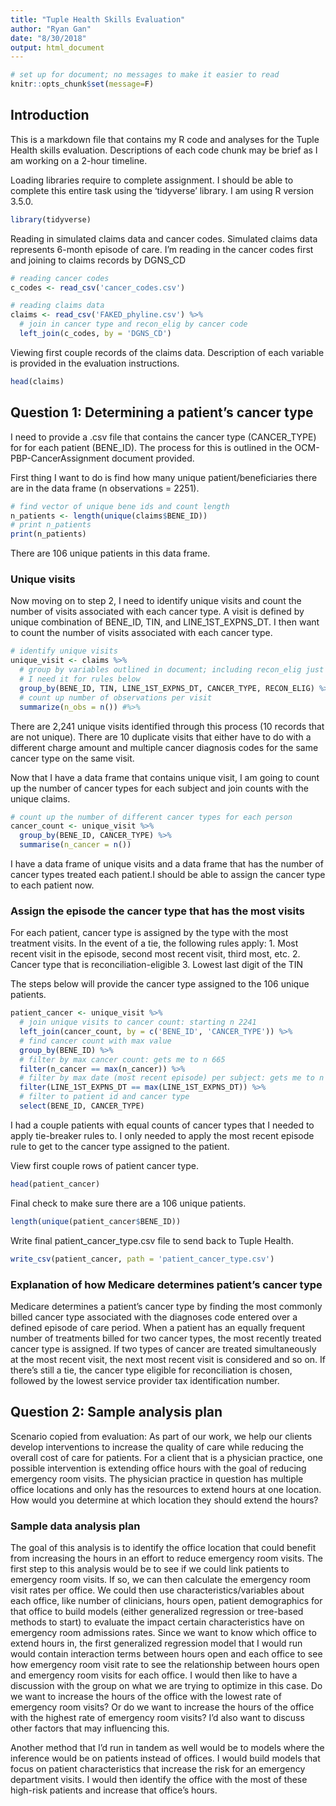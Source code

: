 ```yaml
---
title: "Tuple Health Skills Evaluation"
author: "Ryan Gan"
date: "8/30/2018"
output: html_document
---
```



```r
# set up for document; no messages to make it easier to read
knitr::opts_chunk$set(message=F)
```

## Introduction

This is a markdown file that contains my R code and analyses for the Tuple Health skills evaluation. Descriptions of each code chunk may be brief as I am working on a 2-hour timeline. 

Loading libraries require to complete assignment. I should be able to complete this entire task using the 'tidyverse' library. I am using R version 3.5.0.

```r
library(tidyverse)
```

Reading in simulated claims data and cancer codes. Simulated claims data represents 6-month episode of care. I'm reading in the cancer codes first and joining to claims records by DGNS_CD

```r
# reading cancer codes
c_codes <- read_csv('cancer_codes.csv')

# reading claims data
claims <- read_csv('FAKED_phyline.csv') %>% 
  # join in cancer type and recon_elig by cancer code
  left_join(c_codes, by = 'DGNS_CD')
```

Viewing first couple records of the claims data. Description of each variable is provided in the evaluation instructions.

```r
head(claims)
```


## Question 1: Determining a patient's cancer type

I need to provide a .csv file that contains the cancer type (CANCER_TYPE) for for each patient (BENE_ID). The process for this is outlined in the OCM-PBP-CancerAssignment document provided.

First thing I want to do is find how many unique patient/beneficiaries there are in the data frame (n observations = 2251).

```r
# find vector of unique bene ids and count length
n_patients <- length(unique(claims$BENE_ID))
# print n_patients
print(n_patients)
```

There are 106 unique patients in this data frame. 

### Unique visits

Now moving on to step 2, I need to identify unique visits and count the number of visits associated with each cancer type. A visit is defined by unique combination of BENE_ID, TIN, and LINE_1ST_EXPNS_DT. I then want to count the number of visits associated with each cancer type.

```r
# identify unique visits
unique_visit <- claims %>% 
  # group by variables outlined in document; including recon_elig just in case 
  # I need it for rules below
  group_by(BENE_ID, TIN, LINE_1ST_EXPNS_DT, CANCER_TYPE, RECON_ELIG) %>% 
  # count up number of observations per visit
  summarize(n_obs = n()) #%>% 
```

There are 2,241 unique visits identified through this process (10 records that are not unique). There are 10 duplicate visits that either have to do with a different charge amount and multiple cancer diagnosis codes for the same cancer type on the same visit. 

Now that I have a data frame that contains unique visit, I am going to count up the number of cancer types for each subject and join counts with the unique claims. 

```r
# count up the number of different cancer types for each person
cancer_count <- unique_visit %>% 
  group_by(BENE_ID, CANCER_TYPE) %>% 
  summarise(n_cancer = n()) 
```

I have a data frame of unique visits and a data frame that has the number of cancer types treated each patient.I should be able to assign the cancer type to each patient now.

### Assign the episode the cancer type that has the most visits

For each patient, cancer type is assigned by the type with the most treatment visits. In the event of a tie, the following rules apply:
1. Most recent visit in the episode, second most recent visit, third most, etc.
2. Cancer type that is reconciliation-eligible
3. Lowest last digit of the TIN

The steps below will provide the cancer type assigned to the 106 unique patients.

```r
patient_cancer <- unique_visit %>% 
  # join unique visits to cancer count: starting n 2241
  left_join(cancer_count, by = c('BENE_ID', 'CANCER_TYPE')) %>% 
  # find cancer count with max value
  group_by(BENE_ID) %>% 
  # filter by max cancer count: gets me to n 665
  filter(n_cancer == max(n_cancer)) %>% 
  # filter by max date (most recent episode) per subject: gets me to n 106
  filter(LINE_1ST_EXPNS_DT == max(LINE_1ST_EXPNS_DT)) %>% 
  # filter to patient id and cancer type
  select(BENE_ID, CANCER_TYPE)
```

I had a couple patients with equal counts of cancer types that I needed to apply tie-breaker rules to. I only needed to apply the most recent episode rule to get to the cancer type assigned to the patient.

View first couple rows of patient cancer type.

```r
head(patient_cancer)
```

Final check to make sure there are a 106 unique patients.

```r
length(unique(patient_cancer$BENE_ID))
```

Write final patient_cancer_type.csv file to send back to Tuple Health.

```r
write_csv(patient_cancer, path = 'patient_cancer_type.csv')
```

### Explanation of how Medicare determines patient's cancer type

Medicare determines a patient's cancer type by finding the most commonly billed cancer type associated with the diagnoses code entered over a defined episode of care period. When a patient has an equally frequent number of treatments billed for two cancer types, the most recently treated cancer type is assigned. If two types of cancer are treated simultaneously at the most recent visit, the next most recent visit is considered and so on. If there's still a tie, the cancer type eligible for reconciliation is chosen, followed by the lowest service provider tax identification number.

## Question 2: Sample analysis plan

Scenario copied from evaluation:
As part of our work, we help our clients develop interventions to increase the quality of care while reducing the overall cost of care for patients. For a client that is a physician practice, one possible intervention is extending office hours with the goal of reducing emergency room visits. The physician practice in question has multiple office locations and only has the resources to extend hours at one location. How would you determine at which location they should extend the hours?

### Sample data analysis plan

The goal of this analysis is to identify the office location that could benefit from increasing the hours in an effort to reduce emergency room visits. The first step to this analysis would be to see if we could link patients to emergency room visits. If so, we can then calculate the emergency room visit rates per office. We could then use characteristics/variables about each office, like number of clinicians, hours open, patient demographics for that office to build models (either generalized regression or tree-based methods to start) to evaluate the impact certain characteristics have on emergency room admissions rates. Since we want to know which office to extend hours in, the first generalized regression model that I would run would contain interaction terms between hours open and each office to see how emergency room visit rate to see the relationship between hours open and emergency room visits for each office. I would then like to have a discussion with the group on what we are trying to optimize in this case. Do we want to increase the hours of the office with the lowest rate of emergency room visits? Or do we want to increase the hours of the office with the highest rate of emergency room visits? I'd also want to discuss other factors that may influencing this.

Another method that I'd run in tandem as well would be to models where the inference would be on patients instead of offices. I would build models that focus on patient characteristics that increase the risk for an emergency department visits. I would then identify the office with the most of these high-risk patients and increase that office's hours. 


